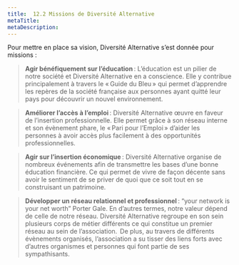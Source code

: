 ```yaml
---
title:  12.2 Missions de Diversité Alternative
metaTitle: 
metaDescription: 
---
```




Pour mettre en place sa vision, Diversité Alternative s’est donnée pour missions :

> **Agir bénéfiquement sur l’éducation** : L’éducation est un pilier de notre société et Diversité Alternative en a conscience. Elle y contribue principalement à travers le « Guide du Bleu » qui permet d’apprendre les repères de la société française aux personnes ayant quitté leur pays pour découvrir un nouvel environnement.

> **Améliorer l’accès à l’emploi** : Diversité Alternative œuvre en faveur de l’insertion professionnelle. Elle permet grâce à son réseau interne et son évènement phare, le « Pari pour l’Emploi » d’aider les personnes à avoir accès plus facilement à des opportunités professionnelles.

> **Agir sur l’insertion économique** : Diversité Alternative organise de nombreux événements afin de transmettre les bases d’une bonne éducation financière. Ce qui permet de vivre de façon décente sans avoir le sentiment de se priver de quoi que ce soit tout en se construisant un patrimoine.

> **Développer un réseau relationnel et professionnel** : “your network is your net worth” Porter Gale. En d’autres termes, notre valeur dépend de celle de notre réseau. Diversité Alternative regroupe en son sein plusieurs corps de métier différents ce qui constitue un premier réseau au sein de l’association.  De plus, au travers de différents évènements organisés, l’association a su tisser des liens forts avec d’autres organismes et personnes qui font partie de ses sympathisants.